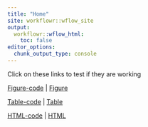 ```yaml
---
title: "Home"
site: workflowr::wflow_site
output:
  workflowr::wflow_html:
    toc: false
editor_options:
  chunk_output_type: console
---
```


Click on these links to test if they are working

[Figure-code](../docs/Figure.html) | [Figure](../docs/figure/Figure.Rmd/draw-image-1.png)

[Table-code](../docs/Table.html) | [Table](../docs/Table.csv)

[HTML-code](../docs/Webpage.html) | [HTML](../docs/Webpage.html)
